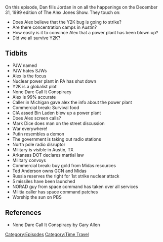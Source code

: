 {{Episode
    | title           = December 31, 1999 (Y2K)
    | caption         = [https://knowledgefight.libsyn.com/knowledge-fight-dec-31-1999-y2k Listen to this episode on Libsyn]
    | episodeNumber   = 2
    | length          = 01:46:53
    | airDate         = January 10, 2017
    | episodeType     = [[:Category:Time Travel|Time Travel]]
    | appearance      = [[Paul Joseph Watson]], [[CIA asset Osama Bin Laden]], [[Mark Dice]], [[Vladimir Putin]], [[Ted Anderson]]
    | beverage        = Prophecy Pinot Noir
    | previousEpisode = [[1: January 2, 2017]]
    | nextEpisode     = [[3: The Secret of 2017]]
}}

{{Stub}}

On this episode, Dan fills Jordan in on all the happenings on the December 31, 1999 edition of The Alex Jones Show. They touch on:

*Does Alex believe that the Y2K bug is going to strike?
*Are there concentration camps in Austin?
*How easily is it to convince Alex that a power plant has been blown up?
*Did we all survive Y2K?

==Tidbits==

*PJW named
*PJW hates SJWs
*Alex is the focus
*Nuclear power plant in PA has shut down
*Y2K is a globalist plot
*None Dare Call It Conspiracy
*Alex is 99% accurate
*Caller in Michigan gave alex the info about the power plant
*Commercial break: Survival food
*CIA assed Bin Laden blew up a power plant
*Does Alex screen calls?
*Mark Dice does man on the street discussion
*War everywhere!
*Putin resembles a demon
*The government is taking out radio stations
*North pole radio disruptor
*Military is visible in Austin, TX
*Arkansas DOT declares martial law
*Military convoys
*Commercial break: buy gold from Midas resources
*Ted Anderson owns GCN and Midas
*Russia reserves the right for 1st strike nuclear attack
*5 missiles have been launched
*NORAD guy from space command has taken over all services
*Militia caller has space command patches
*Worship the sun on PBS

==References==

*None Dare Call It Conspiracy by Gary Allen

[[Category:Episodes]]
[[Category:Time Travel]]
